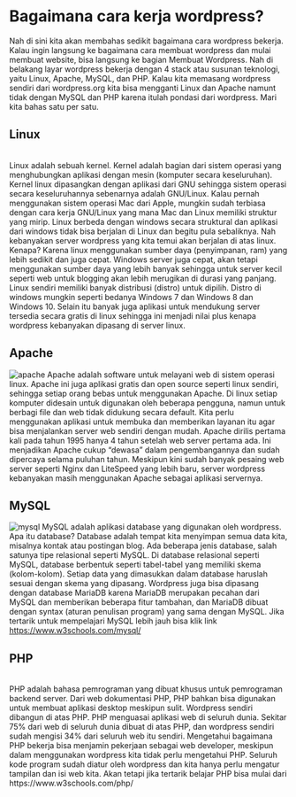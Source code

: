 
# Bagaimana cara kerja wordpress?
Nah di sini kita akan membahas sedikit bagaimana cara wordpress bekerja. Kalau ingin langsung ke bagaimana cara membuat wordpress dan mulai membuat website, bisa langsung ke bagian <Link href="/wordpress/introduction">Membuat Wordpress</Link>. Nah di belakang layar wordpress bekerja dengan 4 stack atau susunan teknologi, yaitu Linux, Apache, MySQL, dan PHP. Kalau kita memasang wordpress sendiri dari wordpress.org kita bisa mengganti Linux dan Apache namunt tidak dengan MySQL dan PHP karena itulah pondasi dari wordpress. Mari kita bahas satu per satu.

## Linux
<br />
<FontAwesomeIcon icon={faLinux} height={140} color='black' />
Linux adalah sebuah kernel. Kernel adalah bagian dari sistem operasi yang menghubungkan aplikasi dengan mesin (komputer secara keseluruhan). Kernel linux dipasangkan dengan aplikasi dari GNU sehingga sistem operasi secara keseluruhannya sebenarnya adalah GNU/Linux. Kalau pernah menggunakan sistem operasi Mac dari Apple, mungkin sudah terbiasa dengan cara kerja GNU/Linux yang mana Mac dan Linux memiliki struktur yang mirip. Linux berbeda dengan windows secara struktural dan aplikasi dari windows tidak bisa berjalan di Linux dan begitu pula sebaliknya. Nah kebanyakan server wordpress yang kita temui akan berjalan di atas linux. Kenapa? Karena linux menggunakan sumber daya (penyimpanan, ram) yang lebih sedikit dan juga cepat. Windows server juga cepat, akan tetapi menggunakan sumber daya yang lebih banyak sehingga untuk server kecil seperti web untuk blogging akan lebih merugikan di durasi yang panjang. Linux sendiri memiliki banyak distribusi (distro) untuk dipilih. Distro di windows mungkin seperti bedanya Windows 7 dan Windows 8 dan Windows 10. Selain itu banyak juga aplikasi untuk mendukung server tersedia secara gratis di linux sehingga ini menjadi nilai plus kenapa wordpress kebanyakan dipasang di server linux.

## Apache
![apache](/apache.svg)
Apache adalah software untuk melayani web di sistem operasi linux. Apache ini juga aplikasi gratis dan open source seperti linux sendiri, sehingga setiap orang bebas untuk menggunakan Apache. Di linux setiap komputer didesain untuk digunakan oleh beberapa pengguna, namun untuk berbagi file dan web tidak didukung secara default. Kita perlu menggunakan aplikasi untuk membuka dan memberikan layanan itu agar bisa menjalankan server web sendiri dengan mudah. Apache dirilis pertama kali pada tahun 1995 hanya 4 tahun setelah web server pertama ada. Ini menjadikan Apache cukup “dewasa” dalam pengembangannya dan sudah dipercaya selama puluhan tahun. Meskipun kini sudah banyak pesaing web server seperti Nginx dan LiteSpeed yang lebih baru, server wordpress kebanyakan masih menggunakan Apache sebagai aplikasi servernya.

## MySQL
![mysql](/mysql.png)
MySQL adalah aplikasi database yang digunakan oleh wordpress. Apa itu database? Database adalah tempat kita menyimpan semua data kita, misalnya kontak atau postingan blog. Ada beberapa jenis database, salah satunya tipe relasional seperti MySQL. Di database relasional seperti MySQL, database berbentuk seperti tabel-tabel yang memiliki skema (kolom-kolom). Setiap data yang dimasukkan dalam database haruslah sesuai dengan skema yang dipasang. Wordpress juga bisa dipasang dengan database MariaDB karena MariaDB merupakan pecahan dari MySQL dan memberikan beberapa fitur tambahan, dan MariaDB dibuat dengan syntax (aturan penulisan program) yang sama dengan MySQL. Jika tertarik untuk mempelajari MySQL lebih jauh bisa klik link https://www.w3schools.com/mysql/

## PHP
<br />
<FontAwesomeIcon icon={faPhp} width={140} color='purple' />
PHP adalah bahasa pemrograman yang dibuat khusus untuk pemrograman backend server. Dari web dokumentasi PHP, PHP bahkan bisa digunakan untuk membuat aplikasi desktop meskipun sulit. Wordpress sendiri dibangun di atas PHP. PHP menguasai aplikasi web di seluruh dunia. Sekitar 75% dari web di seluruh dunia dibuat di atas PHP, dan wordpress sendiri sudah mengisi 34% dari seluruh web itu sendiri. Mengetahui bagaimana PHP bekerja bisa menjamin pekerjaan sebagai web developer, meskipun dalam menggunakan wordpress kita tidak perlu mengetahui PHP. Seluruh kode program sudah diatur oleh wordpress dan kita hanya perlu mengatur tampilan dan isi web kita. Akan tetapi jika tertarik belajar PHP bisa mulai dari https://www.w3schools.com/php/